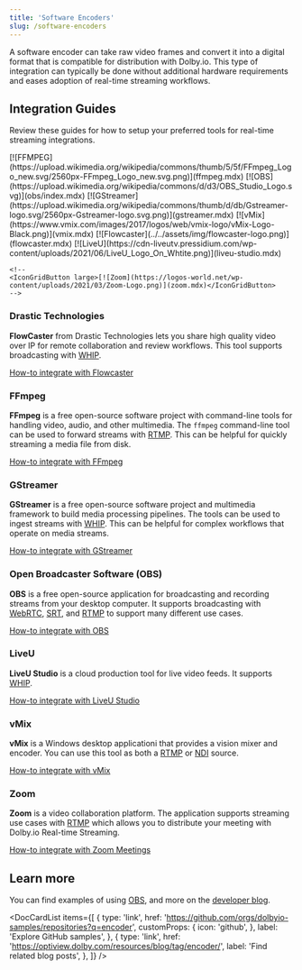 ```yaml
---
title: 'Software Encoders'
slug: /software-encoders
---
```



A software encoder can take raw video frames and convert it into a digital format that is compatible for distribution with Dolby.io. This type of integration can typically be done without additional hardware requirements and eases adoption of real-time streaming workflows.

## Integration Guides

Review these guides for how to setup your preferred tools for real-time streaming integrations.


<!-- prettier-ignore-start -->

<IconGrid>
    <IconGridButton large>[![FFMPEG](https://upload.wikimedia.org/wikipedia/commons/thumb/5/5f/FFmpeg_Logo_new.svg/2560px-FFmpeg_Logo_new.svg.png)](ffmpeg.mdx)</IconGridButton>
    <IconGridButton large>[![OBS](https://upload.wikimedia.org/wikipedia/commons/d/d3/OBS_Studio_Logo.svg)](obs/index.mdx)</IconGridButton>
    <IconGridButton large>[![GStreamer](https://upload.wikimedia.org/wikipedia/commons/thumb/d/db/Gstreamer-logo.svg/2560px-Gstreamer-logo.svg.png)](gstreamer.mdx)</IconGridButton>
    <IconGridButton large>[![vMix](https://www.vmix.com/images/2017/logos/web/vmix-logo/vMix-Logo-Black.png)](vmix.mdx)</IconGridButton>
    <IconGridButton large>[![Flowcaster](../../assets/img/flowcaster-logo.png)](flowcaster.mdx)</IconGridButton>
    <IconGridButton large>[![LiveU](https://cdn-liveutv.pressidium.com/wp-content/uploads/2021/06/LiveU_Logo_On_Whtite.png)](liveu-studio.mdx)</IconGridButton>

    <!--
    <IconGridButton large>[![Zoom](https://logos-world.net/wp-content/uploads/2021/03/Zoom-Logo.png)](zoom.mdx)</IconGridButton>
    -->

</IconGrid>
<!-- prettier-ignore-end -->

### Drastic Technologies

**FlowCaster** from Drastic Technologies lets you share high quality video over IP for remote collaboration and review workflows. This tool supports broadcasting with [WHIP](/millicast/broadcast/webrtc-and-whip.mdx).

[How-to integrate with Flowcaster](flowcaster.mdx)

### FFmpeg

**FFmpeg** is a free open-source software project with command-line tools for handling video, audio, and other multimedia. The `ffmpeg` command-line tool can be used to forward streams with [RTMP](/millicast/broadcast/rtmp-and-rtmps.mdx). This can be helpful for quickly streaming a media file from disk.

[How-to integrate with FFmpeg](ffmpeg.mdx)

### GStreamer

**GStreamer** is a free open-source software project and multimedia framework to build media processing pipelines. The tools can be used to ingest streams with [WHIP](/millicast/broadcast/webrtc-and-whip.mdx). This can be helpful for complex workflows that operate on media streams.

[How-to integrate with GStreamer](gstreamer.mdx)

### Open Broadcaster Software (OBS)

**OBS** is a free open-source application for broadcasting and recording streams from your desktop computer. It supports broadcasting with [WebRTC](/millicast/broadcast/webrtc-and-whip.mdx), [SRT](/millicast/broadcast/srt.mdx), and [RTMP](/millicast/broadcast/rtmp-and-rtmps.mdx) to support many different use cases.

[How-to integrate with OBS](obs/index.mdx)

### LiveU

**LiveU Studio** is a cloud production tool for live video feeds. It supports [WHIP](/millicast/broadcast/webrtc-and-whip.mdx).

[How-to integrate with LiveU Studio](liveu-studio.mdx)

### vMix

**vMix** is a Windows desktop applicationi that provides a vision mixer and encoder. You can use this tool as both a [RTMP](/millicast/broadcast/rtmp-and-rtmps.mdx) or [NDI](/millicast/broadcast/ndi.md) source.

[How-to integrate with vMix](vmix.mdx)

### Zoom

**Zoom** is a video collaboration platform. The application supports streaming use cases with [RTMP](/millicast/broadcast/rtmp-and-rtmps.mdx) which allows you to distribute your meeting with Dolby.io Real-time Streaming.

[How-to integrate with Zoom Meetings](zoom.mdx)

## Learn more

You can find examples of using [OBS](https://optiview.dolby.com/resources/blog/streaming/using-webrtc-in-obs-for-remote-live-production/), and more on the [developer blog](https://optiview.dolby.com/resources/blog/tag/encoder/).

<DocCardList
  items={[
    {
      type: 'link',
      href: 'https://github.com/orgs/dolbyio-samples/repositories?q=encoder',
      customProps: {
        icon: 'github',
      },
      label: 'Explore GitHub samples',
    },
    {
      type: 'link',
      href: 'https://optiview.dolby.com/resources/blog/tag/encoder/',
      label: 'Find related blog posts',
    },
  ]}
/>

